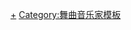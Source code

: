 {{Navbox musical artist
| name       = Utada Hikaru
| title      = [[宇多田光]]
| bodyclass  = hlist
| state      = {{{state|autocollapse}}}
| background = solo_singer

| above = 
*[[宇多田光音樂作品列表|音樂作品]]
*[[宇多田光影像作品列表|影像作品]]
*[[宇多田光現場演出列表|現場演出]]
*[[宇多田光獲獎與提名列表|獲獎與提名]]

| group1 = 錄音室專輯
| list1 = {{Navbox musical artist|border=child

| group1 = 日語
| list1 = 
*[[First Love (宇多田光專輯)|First Love]]
*[[Distance]]
*[[DEEP RIVER]]
*[[ULTRA BLUE]]
*[[HEART STATION]]
*[[幻影 (專輯)|-{zh-cn:幻影;zh-tw:Fantôme}-]]
*[[初恋 (宇多田光专辑)|初戀]]
*[[BAD MODE]]

| group2 = 英語
| list2  = 
*[[Precious (Cubic U)|Precious]]
*[[EXODUS]]
*[[就是唯一 (宇多田光专辑)|This Is The One]]}}

| group2 = 精選輯
| list2 = {{Navbox musical artist|border=child
| group1 = 日語
| list1  = 
*[[Utada Hikaru SINGLE COLLECTION VOL.1]]
*[[Utada Hikaru SINGLE COLLECTION VOL.2]]

| group2 = 英語
| list2  = 
*[[Utada The Best]]}}

| group3 = 迷你專輯
| list3  =
*[[One Last Kiss]]

| group4 = 現場專輯
| list4  =
*[[Hikaru Utada Live Sessions from Air Studios#現場專輯|Hikaru Utada Live Sessions from Air Studios]]

| group5 = 影像合集
| list5  =
*[[UTADA HIKARU SINGLE CLIP COLLECTION VOL.1]]
*[[UTADA HIKARU SINGLE CLIP COLLECTION VOL.2]]
*[[UTADA HIKARU SINGLE CLIP COLLECTION+ VOL.3]]
*[[UTADA HIKARU SINGLE CLIP COLLECTION VOL.4]]

| group6 = 巡迴演唱會
| list6  =
*[[BOHEMIAN SUMMER 2000|Bohemian Summer ～宇多田光 Circuit Live 2000～]]
*[[UTADA UNITED 2006]]
*[[Utada In The Flesh Tour 2010]]
*[[Hikaru Utada Laughter in the Dark Tour 2018]]

| group7 = 現場演出
| list7  =
*[[Utada Hikaru Unplugged|MTV Unplugged]]
*[[20代最in!]]
*[[Utada Hikaru in Budokan 2004 光之5]]
*[[WILD LIFE]]
*[[Hikaru Utada Live Sessions from Air Studios]]

| group8 = 關連作品
| list8  = 
*[[STAR (U3專輯)|STAR]]
*[[宇多田光的歌 -13組音樂家、13種演繹法-]]

| group9 = 相關條目
| list9  = 
*[[宇多田照實]]
*[[藤圭子]]

}}<noinclude>
{{collapsible option}}
{{DEFAULTSORT:Utada, Hikaru}}
[[Category:日本歌手模板|{{PAGENAME}}]]
[[Category:宇多田光|+]]
[[Category:舞曲音乐家模板]]
</noinclude>